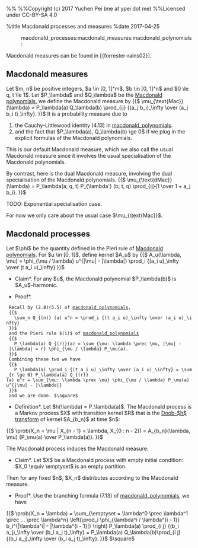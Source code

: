 %%<!-- -*- mode: text; -*- -->
%%Copyright (c) 2017 Yuchen Pei (me at ypei dot me)
%%Licensed under CC-BY-SA 4.0

%title Macdonald processes and measures
%date 2017-04-25
:macdonald_processes:macdonald_measures:macdonald_polynomials:

Macdonald measures can be found in [{forrester-rains02}].

== Macdonald measures ==
Let $m, n$ be positive integers, $a \in [0, 1]^m$, $b \in [0, 1]^n$ and $0 \le q, t \le 1$. 
Let $P_\lambda$ and $Q_\lambda$ be the [[macdonald_polynomials|Macdonald polynomials]], we define the Macdonald measure by
{{$
\mu_{\text{Mac}} (\lambda) = P_\lambda(a) Q_\lambda(b) \prod_{ij} {(a_j b_i)_\infty \over (a_j b_i t)_\infty}.
}}$
It is a probability measure due to 
# the Cauchy-Littlewood identity (4.13) in [[macdonald_polynomials]].
# and the fact that $P_\lambda(a), Q_\lambda(b) \ge 0$ if we plug in the explicit formulas of the Macdonald polynomials.

This is our default Macdonald measure, which we also call the usual Macdonald measure since it involves the usual specialisation of the Macdonald polynomials.

By contrast, here is the dual Macdonald measure, involving the dual specialisation of the Macdonald polynomials.
{{$
\mu_{\text{dMac}}(\lambda) = P_\lambda(a; q, t) P_{\lambda'} (b; t, q) \prod_{ij}{1 \over 1 + a_j b_i}.
}}$

TODO: Exponential specialisation case.

For now we only care about the usual case $\mu_{\text{Mac}}$.

== Macdonald processes ==
Let $\phi$ be the quantity defined in the Pieri rule of [[macdonald_polynomials|Macdonald polynomials]]. For $u \in [0, 1]$, define kernel $A_u$ by
{{$
A_u(\lambda, \mu) = \phi_{\mu / \lambda} u^{|\mu| - |\lambda|} \prod_i {(a_i u)_\infty \over (t a_i u)_\infty}
}}$

*Claim*.  For any $u$, the Macdonald polynomial $P_\lambda(b)$ is $A_u$-harmonic.

*Proof*.
  Recall by (2.8)(5.5) of [[macdonald_polynomials]],
  {{$
    \sum_n Q_{(n)} (a) u^n = \prod_i {(t a_i u)_\infty \over (a_i u)_\infty}
  }}$
  and the Pieri rule $(i)$ of [[macdonald_polynomials]]
  {{$
    P_\lambda(a) Q_{(r)}(a) = \sum_{\mu: \lambda \prec \mu, |\mu| - |\lambda| = r} \phi_{\mu / \lambda} P_\mu(a).
  }}$
  Combining these two we have
  {{$
    P_\lambda(a) \prod_i {(t a_i u)_\infty \over (a_i u)_\infty} = \sum_{r \ge 0} P_\lambda(a) Q_{(r)}(a) u^r = \sum_{\mu: \lambda \prec \mu} \phi_{\mu / \lambda} P_\mu(a) u^{|\mu| - |\lambda|}
  }}$
  and we are done. $\square$

*Definition*. Let $h(\lambda) = P_\lambda(a)$. The Macdonald process is a Markov process $X$ with transition kernel $R$ that is the [[doob_transform|Doob-$h$ transform]] of kernel $A_{b_n}$ at time $n$:
{{$
\prob(X_n = \mu | X_{n - 1} = \lambda, X_{0 : n - 2}) = A_{b_n}(\lambda, \mu) {P_\mu(a) \over P_\lambda(a)}.
}}$

The Macdonald process induces the Macdonald measure:

*Claim*. Let $X$ be a Macdonald process with empty initial condition: $X_0 \equiv \emptyset$ is an empty partition.
Then for any fixed $n$, $X_n$ distributes according to the Macdonald measure.

*Proof*. Use the branching formula (7.13) of [[macdonald_polynomials]], we have
{{$
\prob(X_n = \lambda) = \sum_{\emptyset = \lambda^0 \prec \lambda^1 \prec ... \prec \lambda^n} \left(\prod_i \phi_{\lambda^i / \lambda^{i - 1}} b_i^{|\lambda^i| - |\lambda^{i - 1}|} \right) P_\lambda(a) \prod_{i j} {(b_i a_j)_\infty \over (b_i a_j t)_\infty} = P_\lambda(a) Q_\lambda(b)\prod_{i j} {(b_i a_j)_\infty \over (b_i a_j t)_\infty}.
}}$
$\square$

